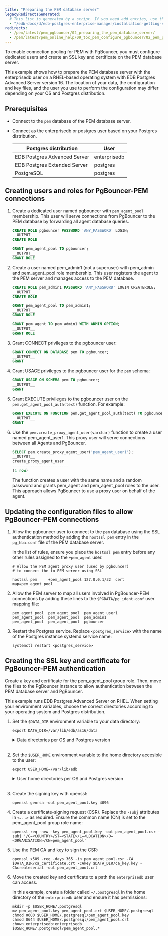 ```yaml
---
title: "Preparing the PEM database server"
legacyRedirectsGenerated:
  # This list is generated by a script. If you need add entries, use the `legacyRedirects` key.
  - "/edb-docs/d/edb-postgres-enterprise-manager/installation-getting-started/pgbouncer-configuration-guide/8.0/preparing_the_pem_database_server.html"
redirects:
  - /pem/latest/pem_pgbouncer/02_preparing_the_pem_database_server/
  - /pem/latest/pem_online_help/09_toc_pem_configure_pgbouncer/02_pem_pgbouncer_preparing_dbserver/
---
```


To enable connection pooling for PEM with PgBouncer, you must configure dedicated users and create an SSL key and certificate on the PEM database server. 

This example shows how to prepare the PEM database server with the enterprisedb user on a RHEL-based operating system with EDB Postgres Advanced Server version 16. The location of your data, the configuration and key files, and the user you use to perform the configuration may differ depending on your OS and Postgres distribution. 

## Prerequisites 

-   Connect to the `pem` database of the PEM database server. 

-   Connect as the enterprisedb or postgres user based on your Postgres distribution.

    | Postgres distribution        | User         |
    |------------------------------|--------------|
    | EDB Postgres Advanced Server | enterprisedb |
    | EDB Postgres Extended Server | postgres     |
    | PostgreSQL                   | postgres     |

## Creating users and roles for PgBouncer-PEM connections

1.  Create a dedicated user named pgbouncer with `pem_agent_pool` membership. This user will serve connections from PgBouncer to the PEM database by forwarding all agent database queries.

    ```sql
    CREATE ROLE pgbouncer PASSWORD 'ANY_PASSWORD' LOGIN;
    __OUTPUT__
    CREATE ROLE
    ```

    ```sql
    GRANT pem_agent_pool TO pgbouncer;
    __OUTPUT__
    GRANT ROLE
    ```

1.  Create a user named pem_admin1 (not a superuser) with pem_admin and pem_agent_pool role membership. This user registers the agent to the PEM server and manages access to the PEM database.

    ```sql
    CREATE ROLE pem_admin1 PASSWORD 'ANY_PASSWORD' LOGIN CREATEROLE;
    __OUTPUT__
    CREATE ROLE
    ```

    ```sql
    GRANT pem_agent_pool TO pem_admin1;
    __OUTPUT__
    GRANT ROLE
    ```

    ```sql
    GRANT pem_agent TO pem_admin1 WITH ADMIN OPTION;
    __OUTPUT__
    GRANT ROLE
    ```

1.  Grant CONNECT privileges to the pgbouncer user:

    ```sql
    GRANT CONNECT ON DATABASE pem TO pgbouncer;
    __OUTPUT__
    GRANT
    ```

1.  Grant USAGE privileges to the pgbouncer user for the `pem` schema:

    ```sql
    GRANT USAGE ON SCHEMA pem TO pgbouncer;
    __OUTPUT__
    GRANT
    ```

1.  Grant EXECUTE privileges to the pgbouncer user on the `pem.get_agent_pool_auth(text)` function. For example:

    ```sql
    GRANT EXECUTE ON FUNCTION pem.get_agent_pool_auth(text) TO pgbouncer;
    __OUTPUT__
    GRANT
    ```

1.  Use the `pem.create_proxy_agent_user(varchar)` function to create a user named pem_agent_user1. This proxy user will serve connections between all Agents and PgBouncer. 

    ```sql
    SELECT pem.create_proxy_agent_user('pem_agent_user1');
    __OUTPUT__
    create_proxy_agent_user
    -------------------------
    (1 row)
    ```

    The function creates a user with the same name and a random password and grants pem_agent and pem_agent_pool roles to the user. This approach allows PgBouncer to use a proxy user on behalf of the agent.

## Updating the configuration files to allow PgBouncer-PEM connections

1.  Allow the pgbouncer user to connect to the `pem` database using the SSL authentication method by adding the `hostssl pem` entry in the `pg_hba.conf` file of the PEM database server. 

    In the list of rules, ensure you place the `hostssl pem` entry before any other rules assigned to the `+pem_agent` user.

    ```shell
    # Allow the PEM agent proxy user (used by pgbouncer) 
    # to connect the to PEM server using SSL

    hostssl pem     +pem_agent_pool 127.0.0.1/32  cert map=pem_agent_pool
    ```

1.  Allow the PEM server to map all users involved in PgBouncer-PEM connections by adding these lines to the `$PGDATA/pg_ident.conf` user mapping file:

    ```shell
    pem_agent_pool  pem_agent_pool  pem_agent_user1
    pem_agent_pool  pem_agent_pool  pem_admin1
    pem_agent_pool  pem_agent_pool  pgbouncer
    ```

1.  Restart the Postgres service. Replace `<postgres_service>` with the name of the Postgres instance systemd service name:

    ```shell
    systemctl restart <postgres_service> 
    ``` 

## Creating the SSL key and certificate for PgBouncer-PEM authentication

Create a key and certificate for the pem_agent_pool group role. Then, move the files to the PgBouncer instance to allow authentication between the PEM database server and PgBouncer.

This example runs EDB Postgres Advanced Server on RHEL. When setting your environment variables, choose the correct directories according to your operating system and Postgres distribution.

1.  Set the `$DATA_DIR` environment variable to your data directory:

    ```shell
    export DATA_DIR=/var/lib/edb/as16/data
    ```

    <details><summary>Data directories per OS and Postgres version</summary> 
    <br/>
    Here are some examples of other default data directories per operating system and Postgres version.

    | Postgres version                      | RHEL/Rocky Linux/AlmaLinux/SLES | Debian/Ubuntu            |
    |---------------------------------------|---------------------------------|--------------------------|
    | EDB Postgres <br/> Advanced Server 16 | /var/lib/edb/as16/data          | /var/lib/edb-as/16/main  |
    | EDB Postgres <br/> Extended Server 16 | /var/lib/edb/edb-pge/16/data    | /var/lib/edb-pge/16/main |
    | PostgreSQL 16                         | /var/lib/edb/pgsql/16/data      | /etc/postgresql/16/main  |

    </details> 

    <br/>

1.  Set the `$USER_HOME` environment variable to the home directory accesible to the user:

    ```shell
    export USER_HOME=/var/lib/edb
    ```

    <details><summary>User home directories per OS and Postgres version</summary> 
    <br/>
    Here are some examples of other default home directories per operating system and Postgres version.

    | Postgres version                      | RHEL/Rocky Linux/AlmaLinux/SLES | Debian/Ubuntu       |
    |---------------------------------------|---------------------------------|---------------------|
    | EDB Postgres <br/> Advanced Server 16 | /var/lib/edb                    | /var/lib/edb-as     |
    | EDB Postgres <br/> Extended Server 16 | /var/lib/pgsql                  | /var/lib/postgresql |
    | PostgreSQL 16                         | /var/lib/pgsql                  | /var/lib/postgresql |

    </details> 

    <br/>

1.  Create the signing key with openssl:

    ```shell
    openssl genrsa -out pem_agent_pool.key 4096
    ```

1.  Create a certificate-signing request (CSR). Replace the `-subj` attributes in `<...>` as required. Ensure the common name (CN) is set to the pem_agent_pool group role name:
  
    ```shell
    openssl req -new -key pem_agent_pool.key -out pem_agent_pool.csr -subj '/C=<COUNTRY>/ST=<STATE>/L=<LOCATION>/O=<ORGANISATION>/CN=pem_agent_pool'
    ```

1.  Use the PEM CA and key to sign the CSR:

    ```
    openssl x509 -req -days 365 -in pem_agent_pool.csr -CA $DATA_DIR/ca_certificate.crt -CAkey $DATA_DIR/ca_key.key -CAcreateserial -out pem_agent_pool.crt
    ```

1.  Move the created key and certificate to a path the `enterprisedb` user can access. 

    In this example, create a folder called `~/.postgresql` in the home directory of the `enterprisedb` user and ensure it has permissions:

    ```
    mkdir -p $USER_HOME/.postgresql
    mv pem_agent_pool.key pem_agent_pool.crt $USER_HOME/.postgresql
    chmod 0600 $USER_HOME/.postgresql/pem_agent_pool.key
    chmod 0644 $USER_HOME/.postgresql/pem_agent_pool.crt
    chown enterprisedb:enterprisedb $USER_HOME/.postgresql/pem_agent_pool.*
    ```
